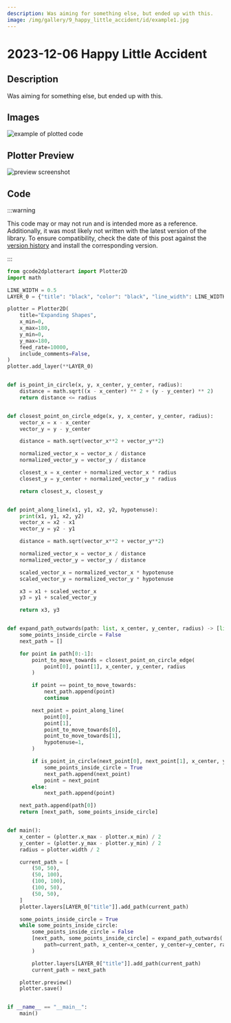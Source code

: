 ```yaml
---
description: Was aiming for something else, but ended up with this.
image: /img/gallery/9_happy_little_accident/id/example1.jpg
---
```


# 2023-12-06 Happy Little Accident

## Description

Was aiming for something else, but ended up with this.

## Images

![example of plotted code](/img/gallery/9_happy_little_accident/example1.jpg)


## Plotter Preview

![preview screenshot](/img/gallery/9_happy_little_accident/preview.png)


## Code

:::warning

This code may or may not run and is intended more as a reference. Additionally, it was most likely not written with the latest version of the library. To ensure compatibility, check the date of this post against the [version history](https://pypi.org/project/gcode2dplotterart/#history) and install the corresponding version.

:::

```python
from gcode2dplotterart import Plotter2D
import math

LINE_WIDTH = 0.5
LAYER_0 = {"title": "black", "color": "black", "line_width": LINE_WIDTH}

plotter = Plotter2D(
    title="Expanding Shapes",
    x_min=0,
    x_max=180,
    y_min=0,
    y_max=180,
    feed_rate=10000,
    include_comments=False,
)
plotter.add_layer(**LAYER_0)


def is_point_in_circle(x, y, x_center, y_center, radius):
    distance = math.sqrt((x - x_center) ** 2 + (y - y_center) ** 2)
    return distance <= radius


def closest_point_on_circle_edge(x, y, x_center, y_center, radius):
    vector_x = x - x_center
    vector_y = y - y_center

    distance = math.sqrt(vector_x**2 + vector_y**2)

    normalized_vector_x = vector_x / distance
    normalized_vector_y = vector_y / distance

    closest_x = x_center + normalized_vector_x * radius
    closest_y = y_center + normalized_vector_y * radius

    return closest_x, closest_y


def point_along_line(x1, y1, x2, y2, hypotenuse):
    print(x1, y1, x2, y2)
    vector_x = x2 - x1
    vector_y = y2 - y1

    distance = math.sqrt(vector_x**2 + vector_y**2)

    normalized_vector_x = vector_x / distance
    normalized_vector_y = vector_y / distance

    scaled_vector_x = normalized_vector_x * hypotenuse
    scaled_vector_y = normalized_vector_y * hypotenuse

    x3 = x1 + scaled_vector_x
    y3 = y1 + scaled_vector_y

    return x3, y3


def expand_path_outwards(path: list, x_center, y_center, radius) -> [list, bool]:
    some_points_inside_circle = False
    next_path = []

    for point in path[0:-1]:
        point_to_move_towards = closest_point_on_circle_edge(
            point[0], point[1], x_center, y_center, radius
        )

        if point == point_to_move_towards:
            next_path.append(point)
            continue

        next_point = point_along_line(
            point[0],
            point[1],
            point_to_move_towards[0],
            point_to_move_towards[1],
            hypotenuse=1,
        )

        if is_point_in_circle(next_point[0], next_point[1], x_center, y_center, radius):
            some_points_inside_circle = True
            next_path.append(next_point)
            point = next_point
        else:
            next_path.append(point)

    next_path.append(path[0])
    return [next_path, some_points_inside_circle]


def main():
    x_center = (plotter.x_max - plotter.x_min) / 2
    y_center = (plotter.y_max - plotter.y_min) / 2
    radius = plotter.width / 2

    current_path = [
        (50, 50),
        (50, 100),
        (100, 100),
        (100, 50),
        (50, 50),
    ]
    plotter.layers[LAYER_0["title"]].add_path(current_path)

    some_points_inside_circle = True
    while some_points_inside_circle:
        some_points_inside_circle = False
        [next_path, some_points_inside_circle] = expand_path_outwards(
            path=current_path, x_center=x_center, y_center=y_center, radius=radius
        )

        plotter.layers[LAYER_0["title"]].add_path(current_path)
        current_path = next_path

    plotter.preview()
    plotter.save()


if __name__ == "__main__":
    main()
```